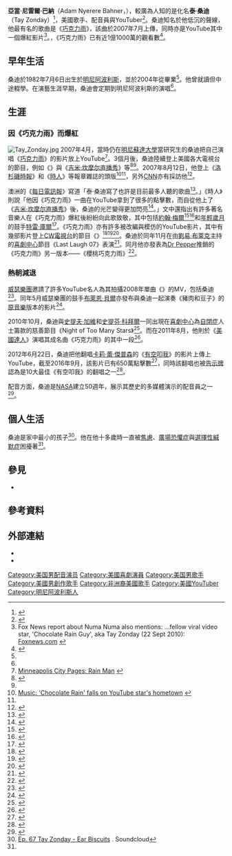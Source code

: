{{noteTA
|G1=Show
|1=zh-tw:吉米夜現場;zh-cn:吉米·坎摩尔直播秀;zh-hk:占美·金梅直播秀;
|2=zh-cn:绿日乐队;zh-hk:Green Day;zh-tw:年輕歲月;
|3=zh-tw:史提夫·卡爾;zh-hk:史提夫·卡路爾;zh-hans:史蒂夫·卡瑞尔;
|4=zh-hans:斯蒂芬·科尔伯;zh-hk:史提芬·科拜爾;zh-tw:史提芬·荷伯;
|5=zh-hans:有空电我;zh-hant:有空叩我;zh-hk:有空叩我;
|6=zh-cn:美国达人; zh-hk:全美一叮; zh-tw:美國達人
|7=zh-cn:巧克力; zh-hk:朱古力; zh-tw:巧克力
}}
{{Infobox musical artist <!-- See Wikipedia:WikiProject Musicians -->
| name                = 泰·桑迪<br/>Tay Zonday
| image               = Tay Zonday at the 2010 Streamy Awards.jpg
| caption             = 桑迪於2010年的{{link-en|自由流動獎|Streamy Awards}}頒獎典禮
| image_size          = <!-- Only for images narrower than 220 pixels -->
| background          = solo_singer
| birth_name          = Adam Nyerere Bahner
| birth_date          = {{birth date and age|1982|7|6}}
| birth_place         = {{USA}}[[明尼蘇達州|明尼蘇達州]][[明尼阿波利斯|明尼阿波利斯]]
| instrument          = [[歌唱|人聲]]<br />[[電子琴|電子琴]]
| genre               = [[R&B|R&B]]，[[實驗音樂|實驗音樂]]
| occupation          = 演員，歌手，音樂家，配音員，喜劇演員，YouTuber
| years_active        = 2007–現在
| label               = {{link-en|Big Frame|Big Frame}}
| associated_acts     =
| website             = {{URL|http://www.tayzonday.com/|www.TayZonday.com}}
| notable_instruments =
}}
'''亞當·尼雷爾·巴納'''（Adam Nyerere Bahner，{{bd|1982年|7月6日}}），較廣為人知的是化名'''泰·桑迪'''（Tay Zonday）<ref name="eonline">{{cite news |first=Joal |last=Ryan |title=The "Chocolate" Reign of Tay Zonday |url=http://www.eonline.com/uberblog/b55872_The__amp_quot_Chocolate_amp_quot__Reign_of_Tay_Zonday_.html |work=E! Online |date=August 9, 2007 |accessdate=2008-11-24 |archive-date=2008-12-12 |archive-url=https://web.archive.org/web/20081212102937/http://www.eonline.com/uberblog/b55872_The__amp_quot_Chocolate_amp_quot__Reign_of_Tay_Zonday_.html |dead-url=no }}</ref>，美國歌手、配音員與YouTuber<ref name="MyFox Phoenix">{{cite news |title=Chocolate Rain Singer Tay Zonday Still A Star; Chocolate Rain Has Gotten Almost 48M YouTube Views |url=http://www.myfoxphoenix.com/dpp/news/chocolate-rain-singer-tay-zonday1266590492270" |work=MYfox Phoenix |date=February 17, 2010 |accessdate=2010-11-24 |archive-date=2011-07-14 |archive-url=https://web.archive.org/web/20110714142651/http://www.myfoxphoenix.com/dpp/news/chocolate-rain-singer-tay-zonday1266590492270 |dead-url=yes }}</ref>。桑迪知名於他低沉的聲線，他最有名的歌曲是《[[朱古力雨|巧克力雨]]》，該曲於2007年7月上傳，同時亦是YouTube其中一個爆紅影片<ref>Fox News report about Numa Numa also mentions: ...fellow viral video star, 'Chocolate Rain Guy', aka Tay Zonday (22 Sept 2010): [http://www.foxnews.com/entertainment/2010/09/21/catching-numa-numa-guy-gary-brolsma/ Foxnews.com] {{Wayback|url=http://www.foxnews.com/entertainment/2010/09/21/catching-numa-numa-guy-gary-brolsma/ |date=20160408215233 }}</ref>。{{As of|2016|8}}，《巧克力雨》已有近1億1000萬的觀看數<ref>{{YouTube|EwTZ2xpQwpA}}</ref>。

== 早年生活 ==
桑迪於1982年7月6日出生於[[明尼阿波利斯|明尼阿波利斯]]，並於2004年從{{link-en|常青州立學院|The Evergreen State College}}畢業<ref name="life"/>。他曾就讀{{link-en|伊利諾伊數理高中|Illinois Mathematics and Science Academy}}但中途輟學。在演藝生涯早期，桑迪會定期到明尼阿波利斯{{link-en|南方劇院 (美國)|The Southern Theater|南方劇院}}的{{link-en|鮑爾歌廳|Balls Cabaret}}演唱<ref name="life"/>。

== 生涯 ==
=== 因《巧克力雨》而爆紅 ===
[[File:Tay_Zonday.jpg|thumb]]
2007年4月，當時仍在[[明尼蘇達大學|明尼蘇達大學]]當研究生的桑迪把自己演唱《[[朱古力雨|巧克力雨]]》的影片放上YouTube<ref>[http://www.citypages.com/2007-08-22/unknown/rain-man Minneapolis City Pages: Rain Man] {{webarchive|url=https://web.archive.org/web/20111128211642/http://www.citypages.com/2007-08-22/unknown/rain-man/ |date=2011-11-28 }}</ref>。3個月後，桑迪陸續登上美國各大電視台的節目，例如《{{link-en|Tosh.0|Tosh.0}}》與《[[吉米·坎摩尔直播秀|吉米·坎摩尔直播秀]]》等<ref>{{YouTube|aDe1TUa-XQE|Tay Zonday On Jimmy Kimmel}}</ref><ref name=People/>。2007年8月12日，他登上《[[洛杉磯時報|洛杉磯時報]]》和《[[時人_(雜誌)|時人]]》等報章雜誌的頭版<ref>[http://www.startribune.com/457/story/1468848.html Music: 'Chocolate Rain' falls on YouTube star's hometown<!-- Bot generated title -->] {{webarchive|url=https://web.archive.org/web/20090107174121/http://www.startribune.com/457/story/1468848.html |date=2009-01-07 }}</ref><ref name=People/>，另外[[CNN|CNN]]亦有採訪他<ref>{{cite news | url=http://transcripts.cnn.com/TRANSCRIPTS/0708/18/cnr.01.html | work=CNN | title=CNN.com - Transcripts | accessdate=2016-08-31 | archive-date=2016-03-03 | archive-url=https://web.archive.org/web/20160303185609/http://transcripts.cnn.com/TRANSCRIPTS/0708/18/cnr.01.html | dead-url=no }}</ref>。

澳洲的《[[每日電訊報_(澳洲)|每日電訊報]]》寫道「泰·桑迪寫了也許是目前最多人聽的歌曲<ref>{{cite news|first=Garth |last=Montgomery |title=Chocolate Rain goes huge |url=http://www.news.com.au/dailytelegraph/story/0,22049,22170787-5012327,00.html |work=Daily Telegraph |publisher=News Limited. |date=August 1, 2007 |accessdate=2007-08-09 |deadurl=yes |archiveurl=https://web.archive.org/web/20070919091650/http://www.news.com.au/dailytelegraph/story/0%2C22049%2C22170787-5012327%2C00.html |archivedate=2007-09-19}}</ref>。」《時人》則說「他因《巧克力雨》一曲在YouTube拿到了很多的點擊數，而自從他上了《[[吉米·坎摩尔直播秀|吉米·坎摩尔直播秀]]》後，桑迪的光芒變得更加閃亮<ref Name=People>{{cite news |first=Brian |last=Orloff |title='Chocolate Rain' YouTube Sensation Makes TV Debut |url=http://www.people.com/people/article/0,,20050678,00.html |work=People |publisher=Time Inc. |date=August 9, 2007 |accessdate=2007-08-09 |archive-date=2011-04-18 |archive-url=https://www.webcitation.org/5y2Lt62e7?url=http://www.people.com/people/article/0,,20050678,00.html |dead-url=no }}</ref>。」文中還指出有許多著名音樂人在《巧克力雨》爆紅後紛紛向此歌致敬，其中包括[[約翰·梅爾|約翰·梅爾]]<ref name="Concert Review: John Mayer brings soul to Nashville">{{Cite news | last = Keiper | first = Nicole | title = Concert Review: John Mayer brings soul to Nashville | newspaper = The Tennessean | date = August 4, 2007 | url = http://www.ashlandcitytimes.com/apps/pbcs.dll/article?AID=/20070804/ENTERTAINMENT0106/70804002 | postscript = <!--None--> | accessdate = 2020-09-12 | archive-date = 2007-12-19 | archive-url = https://web.archive.org/web/20071219225723/http://www.ashlandcitytimes.com/apps/pbcs.dll/article?AID=%2F20070804%2FENTERTAINMENT0106%2F70804002 | dead-url = no }}</ref><ref name="Jennifer Lopez And Marc Anthony Roll Out">{{Cite news | last = MTV News Staff | title = Jennifer Lopez And Marc Anthony Roll Out Tour Dates; Plus Lindsay Lohan, Gwen Stefani, Nas, Amy Winehouse & More, In For The Record | newspaper = MTV News | date = August 6, 2007 | url = http://www.mtv.com/news/articles/1566402/20070806/lopez_jennifer.jhtml | postscript = <!--None--> | accessdate = 2016-08-31 | archive-date = 2010-09-14 | archive-url = https://web.archive.org/web/20100914002914/http://www.mtv.com/news/articles/1566402/20070806/lopez_jennifer.jhtml | dead-url = no }}</ref>和[[年輕歲月|年輕歲月]]的鼓手[[特雷·庫爾|特雷·庫爾]]<ref name=Undercover>{{cite news |first=Tim |last=Cashmere |title=Green Day Drummer Tre Cool Covers Tay Zonday |url=http://undercover.com.au/News-Story.aspx?id=2560 |work=Undercover |publisher= |date=August 3, 2007 |accessdate=2007-08-09 |deadurl=yes |archiveurl=https://web.archive.org/web/20070810150823/http://www.undercover.com.au/News-Story.aspx?id=2560 |archivedate=2007年8月10日 }}</ref>。《巧克力雨》亦有許多被改編與模仿的YouTube影片，其中有幾部影片登上[[CW電視台|CW電視台]]的節目《{{link-en|線上民族|Online Nation}}》<ref>{{YouTube|fsdM2oMSUbM|Chocolate Rain Sung By McGruff The Crime Dog}}</ref><ref>{{YouTube|IM4pM2wV8og}}</ref><ref>{{YouTube|1oFS-q8BIps|Chocolate Rain McDonald's Spot / Tay Zonday}}</ref>。桑迪於同年11月在由[[劉易·布萊克|劉易·布萊克]]主持的[[喜劇中心|喜劇中心]]節目《Last Laugh 07》表演<ref>{{cite web |author=funnyguy1375 |url=https://www.youtube.com/watch?v=STbQFlYaewM |title=Last Laugh 07 Chocolate Rain - Tay Zonday |publisher=YouTube |date=2007-11-15 |accessdate=2009-01-12 |archive-date=2007-12-04 |archive-url=https://web.archive.org/web/20071204060312/http://youtube.com/watch?v=STbQFlYaewM |dead-url=no }}</ref>。同月他亦發表為[[Dr_Pepper|Dr Pepper]]推銷的《巧克力雨》另一版本——《櫻桃巧克力雨》<ref>{{YouTube|2x2W12A8Qow|"Cherry Chocolate Rain" Original Song by Tay Zonday}}</ref>。

=== 熱朝減退 ===
[[威瑟樂團|威瑟樂團]]邀請了許多YouTube名人為其拍攝2008年單曲《{{link-en|豬肉和豆子|Pork and Beans (song)}}》的MV，包括桑迪<ref>{{YouTube|PQHPYelqr0E|Weezer - Pork And Beans}}</ref>。同年5月威瑟樂團的鼓手[[布萊恩·貝爾|布萊恩·貝爾]]亦發布與桑迪一起演奏《豬肉和豆子》的[[原音樂|原音樂]]版本的影片<ref>{{YouTube|QQnT3psRi7Q|Pork & Beans Acoustic - Tay Zonday and Brian Bell}}</ref>。

2010年10月，桑迪與[[史提夫·加維|史提夫·加維]]和[[史提芬·科拜爾|史提芬·科拜爾]]一同出現在[[喜劇中心|喜劇中心]]為[[自閉症|自閉症]]人士籌款的慈善節目《Night of Too Many Stars》<ref>{{cite web |author=Steve Carell and Stephen Colbert - "Everybody's Talking 'Bout Sully" |url=http://www.comedycentral.com/shows/night_of_too_many_stars/index.jhtml |title=Steve Carell and Stephen Colbert - "Everybody's Talking 'Bout Sully" |publisher=Comedy Central |date=2010-10-22 |accessdate=2010-10-30 |archive-date=2010-10-27 |archive-url=https://web.archive.org/web/20101027124454/http://www.comedycentral.com/shows/night_of_too_many_stars/index.jhtml |dead-url=no }}</ref>。而在2011年8月，他則於《[[美國達人|美國達人]]》演唱其成名曲《巧克力雨》的其中一段<ref>{{YouTube|FfLN5Rfh1e4|Tay Zonday - chocolate rain - America's Got Talent - 2011}}</ref>。

2012年6月22日，桑迪把他翻唱[[卡莉·蕾·傑普森|卡莉·蕾·傑普森]]的《[[有空叩我|有空叩我]]》的影片上傳上YouTube，截至2016年9月，該影片已有650萬點擊數<ref>{{YouTube|5sruQJ12PsI}}</ref>，同時該翻唱也被[[告示牌_(雜誌)|告示牌]]認為是10大最佳《有空叩我》的翻唱之一<ref name="Billboard">{{cite web |author=Carolyn Menyes |url=http://www.billboard.com/articles/columns/viral-videos/483248/the-10-best-call-me-maybe-covers |title=The 10 Best 'Call Me Maybe' Covers |publisher=Billboard |date=2012-06-14 |accessdate=2016-08-31 |archive-date=2016-08-24 |archive-url=https://web.archive.org/web/20160824035047/http://www.billboard.com/articles/columns/viral-videos/483248/the-10-best-call-me-maybe-covers |dead-url=no }}</ref>。

配音方面，桑迪是[[NASA|NASA]]建立50週年，展示其歷史的多媒體演示的配音員之一<ref>{{cite web |url=http://www.nasa.gov/externalflash/50th/index.html |title=50th Anniversary of NASA |publisher=Nasa.gov |date= |accessdate=2009-01-12 |archive-date=2008-11-22 |archive-url=https://web.archive.org/web/20081122111837/http://www.nasa.gov/externalflash/50th/index.html |dead-url=no }}</ref>。

== 個人生活 ==
桑迪是家中最小的孩子<ref name="life">[https://soundcloud.com/earbiscuits/ep-67-tay-zonday-ear-biscuits Ep. 67 Tay Zonday - Ear Biscuits] {{Wayback|url=https://soundcloud.com/earbiscuits/ep-67-tay-zonday-ear-biscuits |date=20160914195000 }}. Soundcloud</ref>。他在他十多歲時一直被[[焦慮|焦慮]]、[[廣場恐懼症|廣場恐懼症]]與[[選擇性緘默症|選擇性緘默症]]困擾著<ref name="life"/>。

== 參見 ==
*{{link-en|YouTube知名的用戶列表|List of YouTube personalities}}

== 參考資料 ==
{{reflist|colwidth=30em}}

== 外部連結 ==
{{Commons category}}
* {{Official website|http://www.tayzonday.com/}}
* {{YouTube|user=TayZonday|Tay Zonday}}

{{Authority control}}

{{DEFAULTSORT:Zonday, Tay}}

[[Category:美国男配音演员|Category:美国男配音演员]]
[[Category:美國喜劇演員|Category:美國喜劇演員]]
[[Category:美国男歌手|Category:美国男歌手]]
[[Category:美國男創作歌手|Category:美國男創作歌手]]
[[Category:非洲裔美國歌手|Category:非洲裔美國歌手]]
[[Category:美國YouTuber|Category:美國YouTuber]]
[[Category:明尼阿波利斯人|Category:明尼阿波利斯人]]